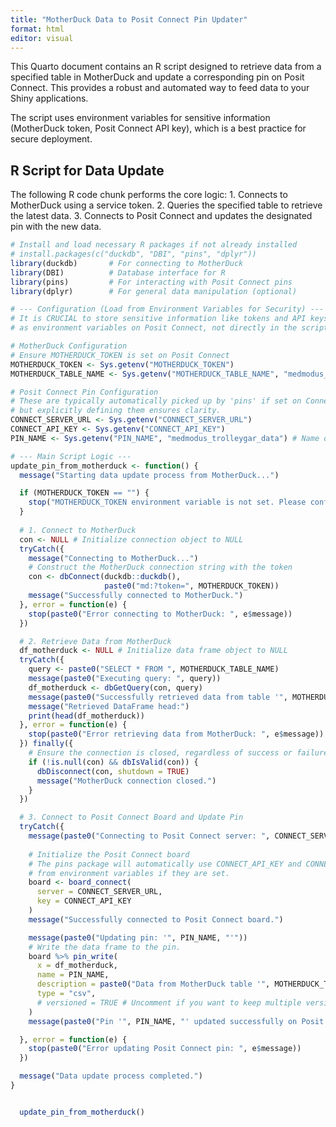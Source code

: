 ```yaml
---
title: "MotherDuck Data to Posit Connect Pin Updater"
format: html
editor: visual
---
```


This Quarto document contains an R script designed to retrieve data from a specified table in MotherDuck and update a corresponding pin on Posit Connect. This provides a robust and automated way to feed data to your Shiny applications.

The script uses environment variables for sensitive information (MotherDuck token, Posit Connect API key), which is a best practice for secure deployment.

## R Script for Data Update

The following R code chunk performs the core logic:
1.  Connects to MotherDuck using a service token.
2.  Queries the specified table to retrieve the latest data.
3.  Connects to Posit Connect and updates the designated pin with the new data.

```r
# Install and load necessary R packages if not already installed
# install.packages(c("duckdb", "DBI", "pins", "dplyr"))
library(duckdb)       # For connecting to MotherDuck
library(DBI)          # Database interface for R
library(pins)         # For interacting with Posit Connect pins
library(dplyr)        # For general data manipulation (optional)

# --- Configuration (Load from Environment Variables for Security) ---
# It is CRUCIAL to store sensitive information like tokens and API keys
# as environment variables on Posit Connect, not directly in the script.

# MotherDuck Configuration
# Ensure MOTHERDUCK_TOKEN is set on Posit Connect
MOTHERDUCK_TOKEN <- Sys.getenv("MOTHERDUCK_TOKEN")
MOTHERDUCK_TABLE_NAME <- Sys.getenv("MOTHERDUCK_TABLE_NAME", "medmodus_data")

# Posit Connect Pin Configuration
# These are typically automatically picked up by 'pins' if set on Connect,
# but explicitly defining them ensures clarity.
CONNECT_SERVER_URL <- Sys.getenv("CONNECT_SERVER_URL")
CONNECT_API_KEY <- Sys.getenv("CONNECT_API_KEY")
PIN_NAME <- Sys.getenv("PIN_NAME", "medmodus_trolleygar_data") # Name of the pin to update

# --- Main Script Logic ---
update_pin_from_motherduck <- function() {
  message("Starting data update process from MotherDuck...")

  if (MOTHERDUCK_TOKEN == "") {
    stop("MOTHERDUCK_TOKEN environment variable is not set. Please configure it on Posit Connect.")
  }
  
  # 1. Connect to MotherDuck
  con <- NULL # Initialize connection object to NULL
  tryCatch({
    message("Connecting to MotherDuck...")
    # Construct the MotherDuck connection string with the token
    con <- dbConnect(duckdb::duckdb(), 
                     paste0("md:?token=", MOTHERDUCK_TOKEN))
    message("Successfully connected to MotherDuck.")
  }, error = function(e) {
    stop(paste0("Error connecting to MotherDuck: ", e$message))
  })

  # 2. Retrieve Data from MotherDuck
  df_motherduck <- NULL # Initialize data frame object to NULL
  tryCatch({
    query <- paste0("SELECT * FROM ", MOTHERDUCK_TABLE_NAME)
    message(paste0("Executing query: ", query))
    df_motherduck <- dbGetQuery(con, query)
    message(paste0("Successfully retrieved data from table '", MOTHERDUCK_TABLE_NAME, "'."))
    message("Retrieved DataFrame head:")
    print(head(df_motherduck))
  }, error = function(e) {
    stop(paste0("Error retrieving data from MotherDuck: ", e$message))
  }) finally({
    # Ensure the connection is closed, regardless of success or failure
    if (!is.null(con) && dbIsValid(con)) {
      dbDisconnect(con, shutdown = TRUE)
      message("MotherDuck connection closed.")
    }
  })

  # 3. Connect to Posit Connect Board and Update Pin
  tryCatch({
    message(paste0("Connecting to Posit Connect server: ", CONNECT_SERVER_URL))
    
    # Initialize the Posit Connect board
    # The pins package will automatically use CONNECT_API_KEY and CONNECT_SERVER_URL
    # from environment variables if they are set.
    board <- board_connect(
      server = CONNECT_SERVER_URL,
      key = CONNECT_API_KEY
    )
    message("Successfully connected to Posit Connect board.")

    message(paste0("Updating pin: '", PIN_NAME, "'"))
    # Write the data frame to the pin.
    board %>% pin_write(
      x = df_motherduck,
      name = PIN_NAME,
      description = paste0("Data from MotherDuck table '", MOTHERDUCK_TABLE_NAME, "'"),
      type = "csv", 
      # versioned = TRUE # Uncomment if you want to keep multiple versions of the pin
    )
    message(paste0("Pin '", PIN_NAME, "' updated successfully on Posit Connect."))

  }, error = function(e) {
    stop(paste0("Error updating Posit Connect pin: ", e$message))
  })

  message("Data update process completed.")
}


  update_pin_from_motherduck()


```








